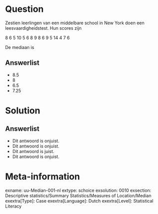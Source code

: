 Question
========
Zestien leerlingen van een middelbare school in New York doen een leesvaardigheidstest. Hun scores zijn 

$8~6~5~10~5~6~8~9~8~6~9~5~14~4~7~6$

De mediaan is

Answerlist
----------
* 8.5
* 8
* 6.5
* 7.25


Solution
========


Answerlist
----------
* Dit antwoord is onjuist.
* Dit antwoord is onjuist.
* Dit antwoord is juist.
* Dit antwoord is onjuist.

Meta-information
================
exname: uu-Median-001-nl
extype: schoice
exsolution: 0010
exsection: Descriptive statistics/Summary Statistics/Measures of Location/Median
exextra[Type]: Case
exextra[Language]: Dutch
exextra[Level]: Statistical Literacy
